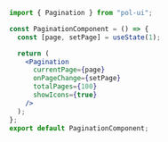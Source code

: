 ```jsx
import { Pagination } from "pol-ui";

const PaginationComponent = () => {
  const [page, setPage] = useState(1);

  return (
    <Pagination
      currentPage={page}
      onPageChange={setPage}
      totalPages={100}
      showIcons={true}
    />
  );
};
export default PaginationComponent;
```
